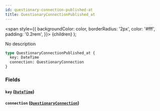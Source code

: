 ```yaml
---
id: questionary-connection-published-at
title: QuestionaryConnectionPublished_at
---
```


<span
style={{
      backgroundColor: color,
      borderRadius: '2px',
      color: '#fff',
      padding: '0.2rem',
    }}>
{children}
</span>
);

No description

```graphql
type QuestionaryConnectionPublished_at {
  key: DateTime
  connection: QuestionaryConnection
}
```

### Fields

#### `key` ([`DateTime`](/v1/scalars/date-time))

#### `connection` ([`QuestionaryConnection`](/v1/objects/questionary-connection))
